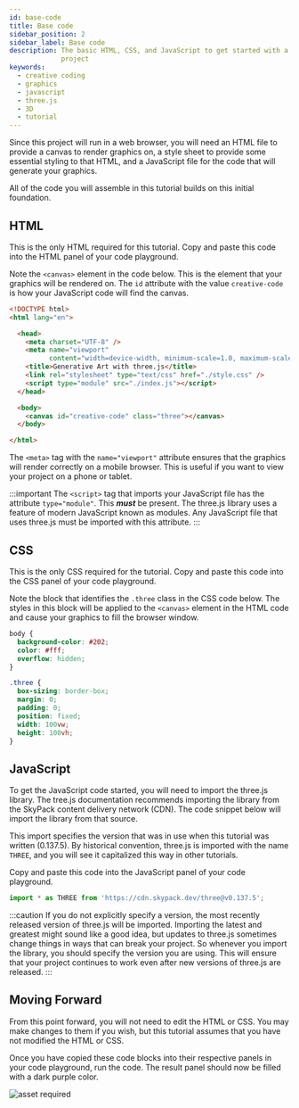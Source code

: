```yaml
---
id: base-code
title: Base code
sidebar_position: 2
sidebar_label: Base code
description: The basic HTML, CSS, and JavaScript to get started with a three.js
             project
keywords:
  - creative coding
  - graphics
  - javascript
  - three.js
  - 3D
  - tutorial
---
```


Since this project will run in a web browser, you will need an HTML file to
provide a canvas to render graphics on, a style sheet to provide some
essential styling to that HTML, and a JavaScript file for the code that will
generate your graphics.

All of the code you will assemble in this tutorial builds on this initial
foundation.

## HTML

This is the only HTML required for this tutorial. Copy and paste this code into
the HTML panel of your code playground.

Note the `<canvas>` element in the code below. This is the element that your
graphics will be rendered on. The `id` attribute with the value
`creative-code` is how your JavaScript code will find the canvas.

```html
<!DOCTYPE html>
<html lang="en">

  <head>
    <meta charset="UTF-8" />
    <meta name="viewport" 
          content="width=device-width, minimum-scale=1.0, maximum-scale=1.0">
    <title>Generative Art with three.js</title>
    <link rel="stylesheet" type="text/css" href="./style.css" />
    <script type="module" src="./index.js"></script>
  </head>

  <body>
    <canvas id="creative-code" class="three"></canvas>
  </body>

</html>
```

The `<meta>` tag with the `name="viewport"` attribute ensures that the graphics
will render correctly on a mobile browser. This is useful if you want to view
your project on a phone or tablet.

:::important
The `<script>` tag that imports your JavaScript file has the attribute
`type="module"`. This **_must_** be present. The three.js library uses a
feature of modern JavaScript known as modules. Any JavaScript file that uses
three.js must be imported with this attribute.
:::

## CSS

This is the only CSS required for the tutorial. Copy and paste this code into
the CSS panel of your code playground.

Note the block that identifies the `.three` class in the CSS code below. The
styles in this block will be applied to the `<canvas>` element in the HTML code
and cause your graphics to fill the browser window.

```css
body {
  background-color: #202;
  color: #fff;
  overflow: hidden;
}

.three {
  box-sizing: border-box;
  margin: 0;
  padding: 0;
  position: fixed;
  width: 100vw;
  height: 100vh;
}
```

## JavaScript

To get the JavaScript code started, you will need to import the three.js
library. The tree.js documentation recommends importing the library from the
SkyPack content delivery network (CDN). The code snippet below will import the
library from that source.

This import specifies the version that was in use when this tutorial was
written (0.137.5). By historical convention, three.js is imported with the name
`THREE`, and you will see it capitalized this way in other tutorials.

Copy and paste this code into the JavaScript panel of your code playground.

```javascript
import * as THREE from 'https://cdn.skypack.dev/three@v0.137.5';
```

:::caution
If you do not explicitly specify a version, the most recently released version
of three.js will be imported. Importing the latest and greatest might sound like
a good idea, but updates to three.js sometimes change things in ways that can
break your project. So whenever you import the library, you should specify the
version you are using. This will ensure that your project continues to work
even after new versions of three.js are released.
:::

## Moving Forward

From this point forward, you will not need to edit the HTML or CSS. You may
make changes to them if you wish, but this tutorial assumes that you have not
modified the HTML or CSS.

Once you have copied these code blocks into their respective panels in your
code playground, run the code. The result panel should now be filled with a
dark purple color.

![asset required](../../static/img/asset-required.png "Asset Required")

